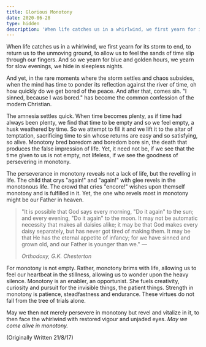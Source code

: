 ```yaml
---
title: Glorious Monotony
date: 2020-06-28
type: hidden
description: 'When life catches us in a whirlwind, we first yearn for its storm to end, to return us to the unmoving ground, to allow us to feel the sands of time slip through our fingers...'
---
```


When life catches us in a whirlwind, we first yearn for its storm to end, to return us to the unmoving ground, to allow us to feel the sands of time slip through our fingers. And so we yearn for blue and golden hours, we yearn for slow evenings, we hide in sleepless nights.

And yet, in the rare moments where the storm settles and chaos subsides, when the mind has time to ponder its reflection against the river of time, oh how quickly do we get bored of the peace. And after that, comes sin. "I sinned, because I was bored." has become the common confession of the modern Christian.

The amnesia settles quick. When time becomes plenty, as if time had always been plenty, we find that time to be empty and so we feel empty, a husk weathered by time. So we attempt to fill it and we lift it to the altar of temptation, sacrificing time to sin whose returns are easy and so satisfying, so alive. Monotony bred boredom and boredom bore sin, the death that produces the false impression of life. Yet, it need not be, if we see that the time given to us is not empty, not lifeless, if we see the goodness of persevering in monotony.

The perseverance in monotony reveals not a lack of life, but the revelling in life. The child that crys "again!" and "again!" with glee revels in the monotonous life. The crowd that cries "encore!" wishes upon themself monotony and is fulfilled in it. Yet, the one who revels most in monotony might be our Father in heaven. 

>"It is possible that God says every morning, "Do it again" to the sun; and every evening, "Do it again" to the moon. It may not be automatic necessity that makes all daisies alike; it may be that God makes every daisy separately, but has never got tired of making them. It may be that He has the eternal appetite of infancy; for we have sinned and grown old, and our Father is younger than we." — 
>
>_Orthodoxy, G.K. Chesterton_

For monotony is not empty. Rather, monotony brims with life, allowing us to feel our heartbeat in the stillness, allowing us to wonder upon the heavy silence. Monotony is an enabler, an opportunist. She fuels creativity, curiosity and pursuit for the invisible things, the patient things. Strength in monotony is patience, steadfastness and endurance. These virtues do not fall from the tree of trials alone.

May we then not merely persevere in monotony but revel and vitalize in it, to then face the whirlwind with restored vigour and unjaded eyes. *May we come alive in monotony.*

(Originally Written 21/8/17)